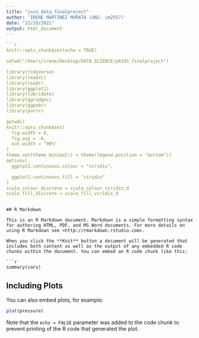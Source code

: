 ```yaml
---
title: "join_data_finalproject"
author: 'IRENE MARTINEZ MORATA (UNI: im2557)'
date: "11/29/2021"
output: html_document
---
```


```r
```r
knitr::opts_chunk$set(echo = TRUE)

setwd("/Users/irene/Desktop/DATA SCIENCE/p8105_finalproject")

library(tidyverse)
library(readxl)
library(readr)
library(ggplot2)
library(lubridate)
library(ggridges)
library(ggpubr)
library(purrr)

getwd()
knitr::opts_chunk$set(
  fig.width = 6,
  fig.asp = .6,
  out.width = "90%"
)
theme_set(theme_minimal() + theme(legend.position = "bottom"))
options(
  ggplot2.continuous.colour = "viridis",

  ggplot2.continuous.fill = "viridis"
)
scale_colour_discrete = scale_colour_viridis_d
scale_fill_discrete = scale_fill_viridis_d
```
```

## R Markdown

This is an R Markdown document. Markdown is a simple formatting syntax for authoring HTML, PDF, and MS Word documents. For more details on using R Markdown see <http://rmarkdown.rstudio.com>.

When you click the **Knit** button a document will be generated that includes both content as well as the output of any embedded R code chunks within the document. You can embed an R code chunk like this:

```r
summary(cars)
```

## Including Plots

You can also embed plots, for example:

```r
plot(pressure)
```

Note that the `echo = FALSE` parameter was added to the code chunk to prevent printing of the R code that generated the plot.
